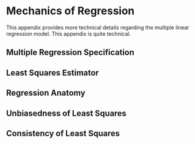 # Mechanics of Regression

This appendix provides more technical details regarding the multiple linear regression model. This appendix is quite technical.

## Multiple Regression Specification

## Least Squares Estimator

## Regression Anatomy

## Unbiasedness of Least Squares

## Consistency of Least Squares
